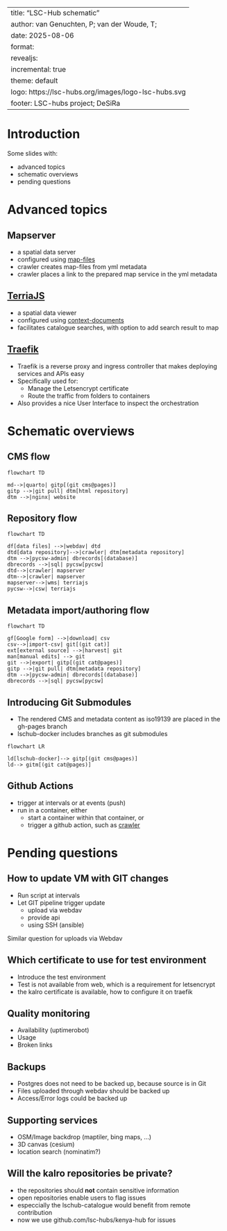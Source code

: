 

---
title: "LSC-Hub schematic"
author: van Genuchten, P; van der Woude, T;
date: 2025-08-06
format:
  revealjs:
    incremental: true
    theme: default
    logo: https://lsc-hubs.org/images/logo-lsc-hubs.svg
    footer: LSC-hubs project; DeSiRa
---

# Introduction

Some slides with: 

- advanced topics
- schematic overviews
- pending questions

# Advanced topics

## Mapserver

- a spatial data server
- configured using [map-files](https://mapserver.org/mapfile/)
- crawler creates map-files from yml metadata
- crawler places a link to the prepared map service in the yml metadata

## [TerriaJS](https://terria.io)

- a spatial data viewer
- configured using [context-documents](https://docs.terria.io/guide/connecting-to-data/)
- facilitates catalogue searches, with option to add search result to map

## [Traefik](https://traefik.io/traefik)

- Traefik is a reverse proxy and ingress controller that makes deploying services and APIs easy
- Specifically used for:
    - Manage the Letsencrypt certificate
    - Route the traffic from folders to containers
- Also provides a nice User Interface to inspect the orchestration

# Schematic overviews

## CMS flow

```mermaid
flowchart TD

md-->|quarto| gitp[(git cms@pages)]
gitp -->|git pull| dtm[html repository]
dtm -->|nginx| website
```

## Repository flow

```mermaid
flowchart TD

df[data files] -->|webdav| dtd
dtd[data repository]-->|crawler| dtm[metadata repository]
dtm -->|pycsw-admin| dbrecords[(database)]
dbrecords -->|sql| pycsw[pycsw]
dtd-->|crawler| mapserver
dtm-->|crawler| mapserver
mapserver-->|wms| terriajs
pycsw-->|csw| terriajs
```


## Metadata import/authoring flow

```mermaid
flowchart TD

gf[Google form] -->|download| csv
csv-->|import-csv| git[(git cat)]
ext[external source] -->|harvest| git
man[manual edits] --> git
git -->|export| gitp[(git cat@pages)]
gitp -->|git pull| dtm[metadata repository]
dtm -->|pycsw-admin| dbrecords[(database)]
dbrecords -->|sql| pycsw[pycsw]
```

## Introducing Git Submodules

- The rendered CMS and metadata content as iso19139 are placed in the gh-pages branch
- lschub-docker includes branches as git submodules

```mermaid
flowchart LR

ld[lschub-docker]--> gitp[(git cms@pages)]
ld--> gitm[(git cat@pages)]
```

## Github Actions

- trigger at intervals or at events (push)
- run in a container, either
    - start a container within that container, or
    - trigger a github action, such as [crawler](https://github.com/pvgenuchten/crawler-action)

# Pending questions

## How to update VM with GIT changes

- Run script at intervals
- Let GIT pipeline trigger update
    - upload via webdav
    - provide api
    - using SSH (ansible)

Similar question for uploads via Webdav

## Which certificate to use for test environment

- Introduce the test environment
- Test is not available from web, which is a requirement for letsencrypt
- the kalro certificate is available, how to configure it on traefik

## Quality monitoring

- Availability (uptimerobot)
- Usage
- Broken links

## Backups

- Postgres does not need to be backed up, because source is in Git
- Files uploaded through webdav should be backed up
- Access/Error logs could be backed up

## Supporting services

- OSM/Image backdrop (maptiler, bing maps, ...)
- 3D canvas (cesium)
- location search (nominatim?)

## Will the kalro repositories be private?

- the repositories should **not** contain sensitive information
- open repositories enable users to flag issues
- especcially the lschub-catalogue would benefit from remote contribution
- now we use github.com/lsc-hubs/kenya-hub for issues